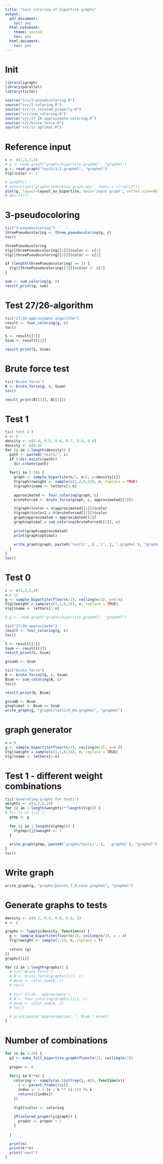 ```yaml
---
title: "Cost coloring of bipartite graphs"
output:
  pdf_document:
    toc: yes
  html_notebook:
    theme: united
    toc: yes
  html_document:
    toc: yes
---
```


# Init
```r
library(igraph)
library(parallel)
library(tictoc)

source("src/3-pseudocoloring.R")
source("src/2-coloring.R")
source("src/is_colored_properly.R")
source("src/sum_coloring.R")
source("src/27_26-approximate-coloring.R")
source("src/brute_force.R")
source("src/is_optimal.R")
```
# Reference input
```r
c <- c(1,2,3,4)
# g <- read.graph("graphs/bipartite.graphml", "graphml")
g <- read.graph("test1/1/3.graphml", "graphml")
V(g)$color <- 1

# setEPS()
# postscript("graphs/reference_graph.eps", fonts = c("serif"))
plot(g, layout=layout_as_bipartite, main='input graph', vertex.size=40, vertex.label.cex=1, vertex.label = paste(V(g)$name, '/', V(g)$weight))
# dev.off()
```
# 3-pseudocoloring
```r
tic("3-pseudocoloring")
threePseudocoloring <- three_pseudocoloring(g, c)
toc()

threePseudocoloring
V(g)[threePseudocoloring[[1]]]$color <- c[1]
V(g)[threePseudocoloring[[2]]]$color <- c[2]

if (length(threePseudocoloring) == 3) {
  V(g)[threePseudocoloring[[3]]]$color <- c[3]
}

sum <- sum_coloring(g, c)
result_print(g, sum)
```
# Test 27/26-algorithm
```r
tic("27/26-approximate algorithm")
result <- four_coloring(g, c)
toc()

S <- result[[1]]
Ssum <- result[[2]]

result_print(S, Ssum)
```
# Brute force test
```r
tic('Brute force')
B <- brute_force(g, c, Ssum)
toc()

result_print(B[[1]], B[[2]])
```
# Test 1
```r
tic('test 1')
n <- 8
density <- c(0.4, 0.5, 0.6, 0.7, 0.8, 0.9)
density <- c(0.4)
for (i in 1:length(density)) {
  path <- paste0('test1/', i)
  if (!dir.exists(path))
    dir.create(path)
  
  for(j in 1:10) {
    graph <- sample_bipartite(n/2, n/2, p=density[i])
    V(graph)$weight <- sample(c(1,2,6,24), n, replace = TRUE)
    V(graph)$name <- letters[1:n]
    
    approximated <- four_coloring(graph, c)
    bruteForced <- brute_force(graph, c, approximated[[2]])

    V(graph)$color = V(approximated[[1]])$color
    V(graph)$color2 = V(bruteForced[[1]])$color
    graph$approximated = approximated[[2]]
    graph$optimal = sum_coloring(bruteForced[[1]], c)
    
    print(graph$approximated)
    print(graph$optimal)
    
    write_graph(graph, paste0('test1/', i ,'/', j, '.graphml'), "graphml")
  }
}
toc()
```
# Test 0
```r
c <- c(1,2,3,4)
n = 11
g <- sample_bipartite(floor(n/2), ceiling(n/2), p=0.4)
V(g)$weight = sample(c(1,2,6,24), n, replace = TRUE)
V(g)$name <- letters[1:n]

# g <- read.graph("graphs/bipartite.graphml", "graphml")

tic("27/26-approximate")
result <- four_coloring(g, c)
toc()

S <- result[[1]]
Ssum <- result[[2]]
result_print(S, Ssum)

g$sumS <- Ssum

tic("brute_force")
B <- brute_force2(g, c, Ssum)
Bsum <- sum_coloring(B, c)
toc()

result_print(B, Bsum)

g$sumB <- Bsum
g$optimal <- Bsum == Ssum
write_graph(g, "graphs/test1/9_04.graphml", "graphml")

```
# graph generator
```r
n = 9
g <- sample_bipartite(floor(n/2), ceiling(n/2), p=0.8)
V(g)$weight = sample(c(1,2,6,24), n, replace = TRUE)
V(g)$name <- letters[1:n]
```

# Test 1 - different weight combinations
```r
tic('Generating graphs for test1')
weights <- c(1,2,6,24)
for (i in 1:length(weights)**length(V(g))) {
# for (i in 1:2) {
  gtmp <- g
  
  for (j in 1:length(V(gtmp))) {
    V(gtmp)[j]$weight <- 1
  }
  
  write_graph(gtmp, paste0('graphs/test1/', i, '.graphml'), "graphml")
}
toc()
```
# Write graph
```r
write_graph(g, "graphs/points_7_8_case.graphml", "graphml")
```
# Generate graphs to tests
```r
density <- c(0.2, 0.4, 0.6, 0.8, 1)
n <- 8

graphs <- lapply(density, function(x) {
  g <- sample_bipartite(floor(n/2), ceiling(n/2), p = x)
  V(g)$weight <- sample(1:10, n, replace = T)
  
  return (g)
})
graphs[[i]]

for (i in 1:length(graphs)) {
  # tic('Brute Force')
  # B <- brute_force(graphs[[i]], c)
  # Bsum <- color_sum(B, c)
  # toc()
  
  # tic('27/26 - approximate')
  # A <- four_coloring(graphs[[i]], c)
  # Asum <- color_sum(A, c)
  # toc()

  # print(paste('Approximation: ', Bsum / Asum))
}

```
# Number of combinations
```r
for (n in 1:20) {
  g3 <- make_full_bipartite_graph(floor(n/2), ceiling(n/2))
  
  proper <- 0
    
  for(j in k**n) {
    coloring <- sapply(as.list(rep(j, n)), function(x){
      i <- parent.frame()$i[]
      index <- 1 + (x / k ** (i-1)) %% k
      return(c[index])
    })
    
    V(g3)$color <- coloring
    
    if(colored_properly(graph)) {
      proper <- proper + 1
    }
    
  }
  
  print(n)
  print(k**n)
  print('next')
}
```
